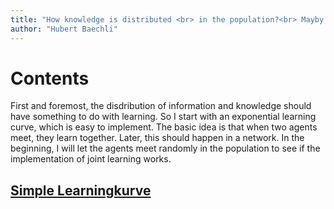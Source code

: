 ```yaml
---
title: "How knowledge is distributed <br> in the population?<br> Mayby!!"
author: "Hubert Baechli"
---
```


# Contents

First and foremost, the disdribution of information and knowledge should have something to do with learning. So I start with an exponential learning curve, which is easy to implement. The basic idea is that when two agents meet, they learn together. Later, this should happen in a network. In the beginning, I will let the agents meet randomly in the population to see if the implementation of joint learning works.

## [Simple Learningkurve](sketchbook00.qmd)
